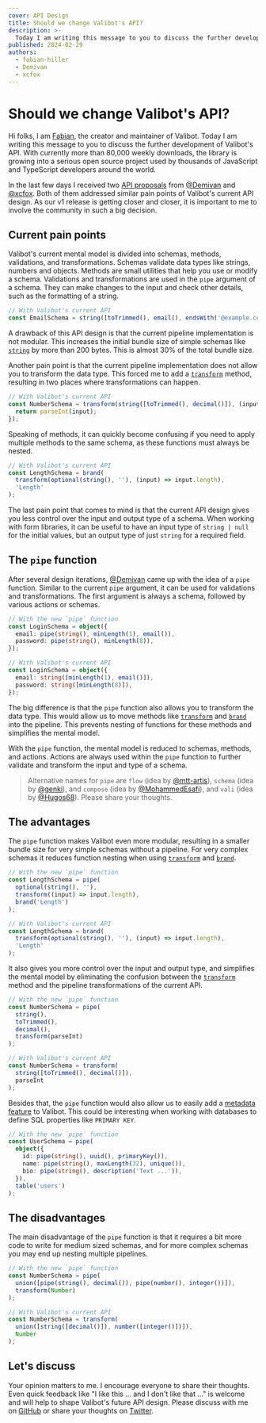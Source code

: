 ```yaml
---
cover: API Design
title: Should we change Valibot's API?
description: >-
  Today I am writing this message to you to discuss the further development of Valibot's API.
published: 2024-02-29
authors:
  - fabian-hiller
  - Demivan
  - xcfox
---
```



# Should we change Valibot's API?

Hi folks, I am [Fabian](https://twitter.com/FabianHiller), the creator and maintainer of Valibot. Today I am writing this message to you to discuss the further development of Valibot's API. With currently more than 80,000 weekly downloads, the library is growing into a serious open source project used by thousands of JavaScript and TypeScript developers around the world.

<NpmDownloads alt="Daily downloads from August 2023 to March 2024" />

In the last few days I received two [API proposals](https://github.com/fabian-hiller/valibot/discussions/453) from [@Demivan](https://github.com/Demivan) and [@xcfox](https://github.com/xcfox). Both of them addressed similar pain points of Valibot's current API design. As our v1 release is getting closer and closer, it is important to me to involve the community in such a big decision.

## Current pain points

Valibot's current mental model is divided into schemas, methods, validations, and transformations. Schemas validate data types like strings, numbers and objects. Methods are small utilities that help you use or modify a schema. Validations and transformations are used in the `pipe` argument of a schema. They can make changes to the input and check other details, such as the formatting of a string.

```ts
// With Valibot's current API
const EmailSchema = string([toTrimmed(), email(), endsWith('@example.com')]);
```

A drawback of this API design is that the current pipeline implementation is not modular. This increases the initial bundle size of simple schemas like [`string`](https://valibot.dev/api/string/) by more than 200 bytes. This is almost 30% of the total bundle size.

Another pain point is that the current pipeline implementation does not allow you to transform the data type. This forced me to add a [`transform`](https://valibot.dev/api/transform/) method, resulting in two places where transformations can happen.

```ts
// With Valibot's current API
const NumberSchema = transform(string([toTrimmed(), decimal()]), (input) => {
  return parseInt(input);
});
```

Speaking of methods, it can quickly become confusing if you need to apply multiple methods to the same schema, as these functions must always be nested.

```ts
// With Valibot's current API
const LengthSchema = brand(
  transform(optional(string(), ''), (input) => input.length),
  'Length'
);
```

The last pain point that comes to mind is that the current API design gives you less control over the input and output type of a schema. When working with form libraries, it can be useful to have an input type of `string | null` for the initial values, but an output type of just `string` for a required field.

## The `pipe` function

After several design iterations, [@Demivan](https://github.com/Demivan) came up with the idea of a `pipe` function. Similar to the current `pipe` argument, it can be used for validations and transformations. The first argument is always a schema, followed by various actions or schemas.

```ts
// With the new `pipe` function
const LoginSchema = object({
  email: pipe(string(), minLength(1), email()),
  password: pipe(string(), minLength(8)),
});

// With Valibot's current API
const LoginSchema = object({
  email: string([minLength(1), email()]),
  password: string([minLength(8)]),
});
```

The big difference is that the `pipe` function also allows you to transform the data type. This would allow us to move methods like [`transform`](https://valibot.dev/api/transform/) and [`brand`](https://valibot.dev/api/brand/) into the pipeline. This prevents nesting of functions for these methods and simplifies the mental model.

With the `pipe` function, the mental model is reduced to schemas, methods, and actions. Actions are always used within the `pipe` function to further validate and transform the input and type of a schema.

> Alternative names for `pipe` are `flow` (idea by [@mtt-artis](https://github.com/mtt-artis)), `schema` (idea by [@genki](https://github.com/genki)), and `compose` (idea by [@MohammedEsafi](https://github.com/MohammedEsafi)), and `vali` (idea by [@Hugos68](https://github.com/Hugos68)). Please share your thoughts.

## The advantages

The `pipe` function makes Valibot even more modular, resulting in a smaller bundle size for very simple schemas without a pipeline. For very complex schemas it reduces function nesting when using [`transform`](https://valibot.dev/api/transform/) and [`brand`](https://valibot.dev/api/brand/).

```ts
// With the new `pipe` function
const LengthSchema = pipe(
  optional(string(), ''),
  transform((input) => input.length),
  brand('Length')
);

// With Valibot's current API
const LengthSchema = brand(
  transform(optional(string(), ''), (input) => input.length),
  'Length'
);
```

It also gives you more control over the input and output type, and simplifies the mental model by eliminating the confusion between the [`transform`](https://valibot.dev/api/transform/) method and the pipeline transformations of the current API.

```ts
// With the new `pipe` function
const NumberSchema = pipe(
  string(),
  toTrimmed(),
  decimal(),
  transform(parseInt)
);

// With Valibot's current API
const NumberSchema = transform(
  string([toTrimmed(), decimal()]),
  parseInt
);
```

Besides that, the `pipe` function would also allow us to easily add a [metadata feature](https://github.com/fabian-hiller/valibot/issues/373) to Valibot. This could be interesting when working with databases to define SQL properties like `PRIMARY KEY`.

```ts
// With the new `pipe` function
const UserSchema = pipe(
  object({
    id: pipe(string(), uuid(), primaryKey()),
    name: pipe(string(), maxLength(32), unique()),
    bio: pipe(string(), description('Text ...')),
  }),
  table('users')
);
```

## The disadvantages

The main disadvantage of the `pipe` function is that it requires a bit more code to write for medium sized schemas, and for more complex schemas you may end up nesting multiple pipelines.

```ts
// With the new `pipe` function
const NumberSchema = pipe(
  union([pipe(string(), decimal()), pipe(number(), integer())]),
  transform(Number)
);

// With Valibot's current API
const NumberSchema = transform(
  union([string([decimal()]), number([integer()])]),
  Number
);
```

## Let's discuss

Your opinion matters to me. I encourage everyone to share their thoughts. Even quick feedback like "I like this ... and I don't like that ..." is welcome and will help to shape Valibot's future API design. Please discuss with me on [GitHub](https://github.com/fabian-hiller/valibot/discussions/463) or share your thoughts on [Twitter](https://twitter.com/FabianHiller/status/1763253086464639035).
